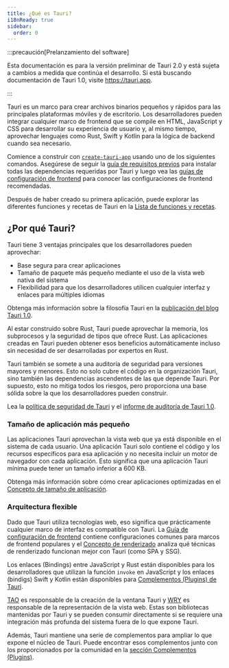 ```yaml
---
title: ¿Qué es Tauri?
i18nReady: true
sidebar:
  order: 0
---
```


:::precaución[Prelanzamiento del software]

Esta documentación es para la versión preliminar de Tauri 2.0 y está sujeta a cambios a medida que continúa el desarrollo. Si está buscando documentación de Tauri 1.0, visite https://tauri.app.

:::

Tauri es un marco para crear archivos binarios pequeños y rápidos para las principales plataformas móviles y de escritorio. Los desarrolladores pueden integrar cualquier marco de frontend que se compile en HTML, JavaScript y CSS para desarrollar su experiencia de usuario y, al mismo tiempo, aprovechar lenguajes como Rust, Swift y Kotlin para la lógica de backend cuando sea necesario.

Comience a construir con [`create-tauri-app`](https://github.com/tauri-apps/create-tauri-app) usando uno de los siguientes comandos. Asegúrese de seguir la [guía de requisitos previos](/start/prerequisites/) para instalar todas las dependencias requeridas por Tauri y luego vea las [guías de configuración de frontend](/start/frontend/) para conocer las configuraciones de frontend recomendadas.


<Cta />

Después de haber creado su primera aplicación, puede explorar las diferentes funciones y recetas de Tauri en la [Lista de funciones y recetas](/plugin/).

## ¿Por qué Tauri?

Tauri tiene 3 ventajas principales que los desarrolladores pueden aprovechar:

- Base segura para crear aplicaciones
- Tamaño de paquete más pequeño mediante el uso de la vista web nativa del sistema
- Flexibilidad para que los desarrolladores utilicen cualquier interfaz y enlaces para múltiples idiomas

Obtenga más información sobre la filosofía Tauri en la [publicación del blog Tauri 1.0](/blog/tauri-1-0/).

Al estar construido sobre Rust, Tauri puede aprovechar la memoria, los subprocesos y la seguridad de tipos que ofrece Rust. Las aplicaciones creadas en Tauri pueden obtener esos beneficios automáticamente incluso sin necesidad de ser desarrolladas por expertos en Rust.

Tauri también se somete a una auditoría de seguridad para versiones mayores y menores. Esto no solo cubre el código en la organización Tauri, sino también las dependencias ascendentes de las que depende Tauri. Por supuesto, esto no mitiga todos los riesgos, pero proporciona una base sólida sobre la que los desarrolladores pueden construir.

Lea la [política de seguridad de Tauri](https://github.com/tauri-apps/tauri/security/policy) y el [informe de auditoría de Tauri 1.0](https://github.com/tauri-apps/tauri/blob/dev/audits/Radically_Open_Security-v1-report.pdf).

### Tamaño de aplicación más pequeño

Las aplicaciones Tauri aprovechan la vista web que ya está disponible en el sistema de cada usuario. Una aplicación Tauri solo contiene el código y los recursos específicos para esa aplicación y no necesita incluir un motor de navegador con cada aplicación. Esto significa que una aplicación Tauri mínima puede tener un tamaño inferior a 600 KB.

Obtenga más información sobre cómo crear aplicaciones optimizadas en el [Concepto de tamaño de aplicación](/concept/size/).

### Arquitectura flexible

Dado que Tauri utiliza tecnologías web, eso significa que prácticamente cualquier marco de interfaz es compatible con Tauri. La [Guía de configuración de frontend](/start/frontend/) contiene configuraciones comunes para marcos de frontend populares y el [Concepto de renderizado](/concept/rendering/) analiza qué técnicas de renderizado funcionan mejor con Tauri (como SPA y SSG).

Los enlaces (Bindings) entre JavaScript y Rust están disponibles para los desarrolladores que utilizan la función `invoke` en JavaScript y los enlaces (bindigs) Swift y Kotlin están disponibles para [Complementos (Plugins) de Tauri](/develop/plugins/).

[TAO](https://github.com/tauri-apps/tao) es responsable de la creación de la ventana Tauri y [WRY](https://github.com/tauri-apps/wry) es responsable de la representación de la vista web. Estas son bibliotecas mantenidas por Tauri y se pueden consumir directamente si se requiere una integración más profunda del sistema fuera de lo que expone Tauri.

Además, Tauri mantiene una serie de complementos para ampliar lo que expone el núcleo de Tauri. Puede encontrar esos complementos junto con los proporcionados por la comunidad en la [sección Complementos (Plugins)](/plugin/).
